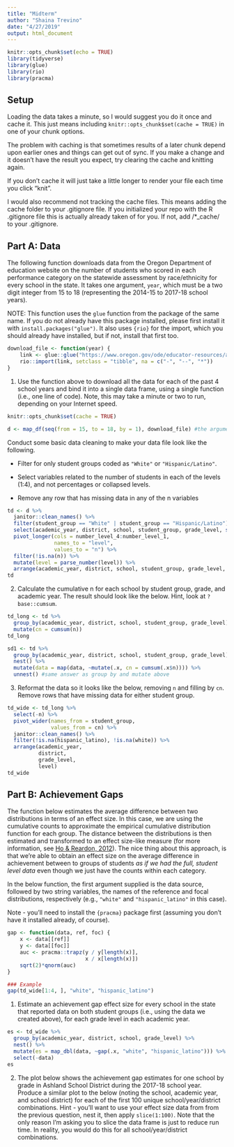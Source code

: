 ```yaml
---
title: "Midterm"
author: "Shaina Trevino"
date: "4/27/2019"
output: html_document
---
```


```r
knitr::opts_chunk$set(echo = TRUE)
library(tidyverse)
library(glue)
library(rio)
library(pracma)
```

## Setup

Loading the data takes a minute, so I would suggest you do it once and cache it. This just means including  `knitr::opts_chunk$set(cache = TRUE)` in one of your chunk options.

The problem with caching is that sometimes results of a later chunk depend upon earlier ones and things can get out of sync. If you make a change and it doesn’t have the result you expect, try clearing the cache and knitting again.

If you don't cache it will just take a little longer to render your file each time you click “knit”.

I would also recommend not tracking the cache files. This means adding the cache folder to your .gitignore file. If you initialized your repo with the R .gitignore file this is actually already taken of for you. If not, add /*_cache/ to your  .gitignore.

## Part A: Data

The following function downloads data from the Oregon Department of education website on the number of students who scored in each performance category on the statewide assessment by race/ethnicity for every school in the state. It takes one argument, `year`, which must be a two digit integer from 15 to 18 (representing the 2014-15 to 2017-18 school years).

NOTE: This function uses the `glue` function from the package of the same name. If you do not already have this package installed, please first install it with `install.packages("glue")`. It also uses `{rio}` for the import, which you should already have installed, but if not, install that first too.

```r
download_file <- function(year) {
    link <- glue::glue("https://www.oregon.gov/ode/educator-resources/assessment/TestResults20{year}/pagr_schools_ela_raceethnicity_{year-1}{year}.xlsx")
    rio::import(link, setclass = "tibble", na = c("-", "--", "*"))
}
```

1. Use the function above to download all the data for each of the past 4 school years and bind it into a single data frame, using a single function (i.e., one line of code). Note, this may take a minute or two to run, depending on your Internet speed.

```r
knitr::opts_chunk$set(cache = TRUE)

d <- map_df(seq(from = 15, to = 18, by = 1), download_file) #the argument for the function above is the sequence

```

Conduct some basic data cleaning to make your data file look like the following.

* Filter for only student groups coded as `"White"` or `"Hispanic/Latino"`.

* Select variables related to the number of students in each of the levels (1:4), and not percentages or collapsed levels.

* Remove any row that has missing data in any of the n variables

```r
td <- d %>% 
  janitor::clean_names() %>% 
  filter(student_group == "White" | student_group == "Hispanic/Latino") %>% 
  select(academic_year, district, school, student_group, grade_level, starts_with("number_level")) %>% 
  pivot_longer(cols = number_level_4:number_level_1, 
               names_to = "level",
               values_to = "n") %>% 
  filter(!is.na(n)) %>% 
  mutate(level = parse_number(level)) %>% 
  arrange(academic_year, district, school, student_group, grade_level, level)
td
```

2. Calculate the cumulative n for each school by student group, grade, and academic year. The result should look like the below. Hint, look at `?base::cumsum`.

```r
td_long <- td %>% 
  group_by(academic_year, district, school, student_group, grade_level) %>% 
  mutate(cn = cumsum(n))
td_long
```

```r
sd1 <- td %>% 
  group_by(academic_year, district, school, student_group, grade_level) %>% 
  nest() %>% 
  mutate(data = map(data, ~mutate(.x, cn = cumsum(.x$n)))) %>% 
  unnest() #same answer as group by and mutate above
```

3. Reformat the data so it looks like the below, removing `n` and filling by `cn`. Remove rows that have missing data for either student group.

```r
td_wide <- td_long %>% 
  select(-n) %>% 
  pivot_wider(names_from = student_group,
              values_from = cn) %>% 
  janitor::clean_names() %>% 
  filter(!is.na(hispanic_latino), !is.na(white)) %>% 
  arrange(academic_year,
          district,
          grade_level,
          level)
td_wide
```

## Part B: Achievement Gaps

The function below estimates the average difference between two distributions in terms of an effect size. In this case, we are using the cumulative counts to approximate the empirical cumulative distribution function for each group. The distance between the distributions is then estimated and transformed to an effect size-like measure (for more information, see [Ho & Reardon, 2012](https://journals.sagepub.com/doi/abs/10.3102/1076998611411918?journalCode=jebb)). The nice thing about this approach, is that we’re able to obtain an effect size on the average difference in achievement between to groups of students *as if we had the full, student level data* even though we just have the counts within each category.

In the below function, the first argument supplied is the data source, followed by two string variables, the names of the reference and focal distributions, respectively (e.g., `"white"` and `"hispanic_latino"` in this case).

Note - you’ll need to install the `{pracma}` package first (assuming you don’t have it installed already, of course).

```r
gap <- function(data, ref, foc) {
    x <- data[[ref]]
    y <- data[[foc]]
    auc <- pracma::trapz(y / y[length(x)],
                         x / x[length(x)])
    sqrt(2)*qnorm(auc)
}

### Example
gap(td_wide[1:4, ], "white", "hispanic_latino")
```

1. Estimate an achievement gap effect size for every school in the state that reported data on both student groups (i.e., using the data we created above), for each grade level in each academic year.

```r
es <- td_wide %>% 
  group_by(academic_year, district, school, grade_level) %>% 
  nest() %>% 
  mutate(es = map_dbl(data, ~gap(.x, "white", "hispanic_latino"))) %>% 
  select(-data)
es

```

2. The plot below shows the achievement gap estimates for one school by grade in Ashland School District during the 2017-18 school year. Produce a similar plot to the below (noting the school, academic year, and school district) for each of the first 100 unique school/year/district combinations. Hint - you’ll want to use your effect size data from from the previous question, nest it, then apply `slice(1:100)`. Note that the only reason I’m asking you to slice the data frame is just to reduce run time. In reality, you would do this for all school/year/district combinations.
